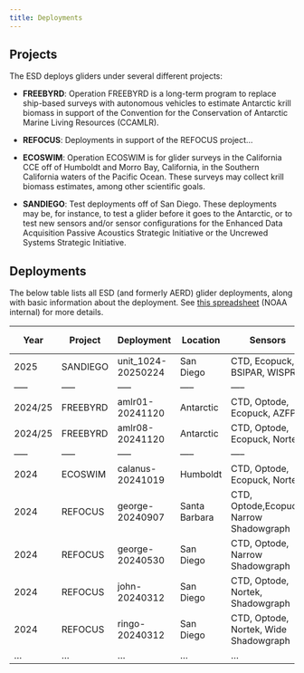 ```yaml
---
title: Deployments
---
```


## Projects

The ESD deploys gliders under several different projects:

* **FREEBYRD**: Operation FREEBYRD is a long-term program to replace ship-based surveys with autonomous vehicles to estimate Antarctic krill biomass in support of the Convention for the Conservation of Antarctic Marine Living Resources (CCAMLR).

* **REFOCUS**: Deployments in support of the REFOCUS project... <TODO>

* **ECOSWIM**: Operation ECOSWIM is for glider surveys in the California CCE off of Humboldt and Morro Bay, California, in the Southern California waters of the Pacific Ocean. These surveys may collect krill biomass estimates, among other scientific goals.

* **SANDIEGO**: Test deployments off of San Diego. These deployments may be, for instance, to test a glider before it goes to the Antarctic, or to test new sensors and/or sensor configurations for the Enhanced Data Acquisition Passive Acoustics Strategic Initiative or the Uncrewed Systems Strategic Initiative. 

## Deployments

The below table lists all ESD (and formerly AERD) glider deployments, along with basic information about the deployment. 
See [this spreadsheet](https://docs.google.com/spreadsheets/d/1tSIi44OTEUQXPJwwiy1emhdIyRs9Vt8iT5IlJBMrPLA/edit?usp=sharing) (NOAA internal) for more details.

<!-- <iframe src="https://docs.google.com/spreadsheets/d/e/2PACX-1vR1QEPFK9em24JT6-9p2MeW6Va6srqITFqsYpiF7x-QBAKdwYw4zeuJFOxjHr-4eeDRGzO-8Z0uE1z4/pubhtml?widget=true&amp;headers=false"style="width:950px; height:500px; border: 2px solid black;"></iframe>

(In progress: rather than displaying an embedded sheet, use code to make a pretty table)

## Deployment Reports -->

| Year | Project | Deployment | Location | Sensors | Report | ERDDAP | Internal Data 
|-----|-----|-----|-----|-----|-----|-----|-----|
| 2025 | SANDIEGO | unit_1024-20250224 | San Diego | CTD, Ecopuck, BSIPAR, WISPR | [link](https://docs.google.com/document/d/1LQ9ch1gEuHtHEUbC7dymbtm9UlZu6IaePKbmLpKTlyU/edit?usp=sharing) | {in progress} | {in progress} |
|-----|-----|-----|-----|-----|-----|-----|-----|
| 2024/25 | FREEBYRD | amlr01-20241120 | Antarctic | CTD, Optode, Ecopuck, AZFP | [link](https://docs.google.com/document/d/128D2a0Ud2Kda5JwIYVhN9An4CFT6KxdGoqS1RsHKtQ0/edit?usp=sharing) | {in progress} | {in progress} |
| 2024/25 | FREEBYRD | amlr08-20241120 | Antarctic | CTD, Optode, Ecopuck, Nortek | [link](https://docs.google.com/document/d/1Bk2CQeC6dT7OtOInGbB85aCiE3qmz_S4JvjbNHziKyQ/edit?usp=sharing) | {in progress} | {in progress} |
|-----|-----|-----|-----|-----|-----|-----|-----|
| 2024 | ECOSWIM | calanus-20241019 | Humboldt | CTD, Optode, Ecopuck, Nortek | {in progress} | {in progress} | [glider](https://console.cloud.google.com/storage/browser/amlr-gliders-deployments-dev/ECOSWIM/2024/calanus-20241019/data/processed-L1); [acoustics](https://console.cloud.google.com/storage/browser/amlr-gliders-acoustics-dev/ECOSWIM/2024/calanus-20241019) |
| 2024 | REFOCUS | george-20240907 | Santa Barbara | CTD, Optode,Ecopuck, Narrow Shadowgraph | [link](https://docs.google.com/document/d/12hNl6ZtEIISh4vlJcOJgK1RHsloGIa98WKf5xpjIq0U/edit?usp=sharing) | {in progress} | {in progress} | 
| 2024 | REFOCUS | george-20240530 | San Diego | CTD, Optode, Narrow Shadowgraph | [link](https://docs.google.com/document/d/1MDVbBDjK2UvHjLFQ35nzniC-R7YycM6SZr0ymEFvapw/edit?usp=sharing)| {in progress} | [images](https://console.cloud.google.com/storage/browser/amlr-gliders-imagery-raw-dev/REFOCUS/2024/george-20240530) |
| 2024 | REFOCUS | john-20240312 | San Diego | CTD, Optode, Nortek, Shadowgraph | [link](https://docs.google.com/document/d/1szQ7tV5stz8fyuNzF05jM1zxUQmkAwQxzZcmHGlDgwg/edit?usp=sharing) | {in progress} | {in progress} |
| 2024 | REFOCUS | ringo-20240312 | San Diego | CTD, Optode, Nortek, Wide Shadowgraph | [link](https://docs.google.com/document/d/12iSPkBChPjtPFbFQxX2hCopga3hvBr91qH1kJW_w5sw/edit?usp=sharing) | {in progress} | {in progress} |
|...|...|...|...|...|...|...|...|



<!-- ### 2025

#### San Diego

| Deployment | Sensors |
|------------------------------|------------------------------|
| [unit_1024-20250224](https://docs.google.com/document/d/1LQ9ch1gEuHtHEUbC7dymbtm9UlZu6IaePKbmLpKTlyU/edit?usp=sharing){target="_blank"} | CTD, Ecopuck, BSIPAR, WISPR

### 2024

#### San Diego

| Deployment | Sensors |
|------------------------------|------------------------------|
| [john-20240312](https://docs.google.com/document/d/1szQ7tV5stz8fyuNzF05jM1zxUQmkAwQxzZcmHGlDgwg/edit?usp=sharing){target="_blank"} | CTD, Optode, Nortek,Shadowgraph |
| [ringo-20240312](https://docs.google.com/document/d/12iSPkBChPjtPFbFQxX2hCopga3hvBr91qH1kJW_w5sw/edit?usp=sharing){target="_blank"} | CTD, Optode, Wide Shadowgraph |
| [george-20240530](https://docs.google.com/document/d/1MDVbBDjK2UvHjLFQ35nzniC-R7YycM6SZr0ymEFvapw/edit?usp=sharing){target="_blank"} | CTD, Optode, Narrow Shadowgraph |

#### Santa Barbara
| Deployment | Sensors |
|------------------------------|------------------------------|
|[george-20240907](https://docs.google.com/document/d/12hNl6ZtEIISh4vlJcOJgK1RHsloGIa98WKf5xpjIq0U/edit?usp=sharing){target="_blank"} | CTD, Optode,Ecopuck, Narrow Shadowgraph |

#### Humboldt
| Deployment | Sensors |
|------------------------------|------------------------------|
| calanus-20241019 |CTD, Optode, Ecopuck, Nortek |

#### Antarctica
| Deployment | Sensors |
|------------------------------|------------------------------|
| [AMLR01-20241120](https://docs.google.com/document/d/128D2a0Ud2Kda5JwIYVhN9An4CFT6KxdGoqS1RsHKtQ0/edit?usp=sharing){target="_blank"} |CTD, Optode, Ecopuck, AZFP |
| [AMLR08-20241120](https://docs.google.com/document/d/1Bk2CQeC6dT7OtOInGbB85aCiE3qmz_S4JvjbNHziKyQ/edit?usp=sharing){target="_blank"} |CTD, Optode, Ecopuck, Nortek | -->